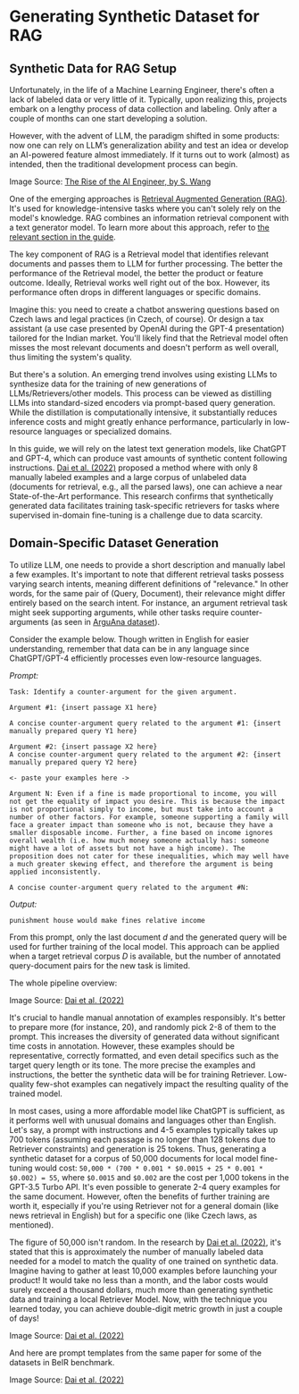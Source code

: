 # Generating Synthetic Dataset for RAG




## Synthetic Data for RAG Setup
Unfortunately, in the life of a Machine Learning Engineer, there's often a lack of labeled data or very little of it. Typically, upon realizing this, projects embark on a lengthy process of data collection and labeling. Only after a couple of months can one start developing a solution.

However, with the advent of LLM, the paradigm shifted in some products: now one can rely on LLM’s generalization ability and test an idea or develop an AI-powered feature almost immediately. If it turns out to work (almost) as intended, then the traditional development process can begin.

<Screenshot src={IMG1} alt="Paradigm shift in AI-powered products." />

Image Source: [The Rise of the AI Engineer, by S. Wang](https://www.latent.space/p/ai-engineer)

One of the emerging approaches is [Retrieval Augmented Generation (RAG)](https://www.promptingguide.ai/techniques/rag). It's used for knowledge-intensive tasks where you can't solely rely on the model's knowledge. RAG combines an information retrieval component with a text generator model. To learn more about this approach, refer to [the relevant section in the guide](https://www.promptingguide.ai/techniques/rag).

The key component of RAG is a Retrieval model that identifies relevant documents and passes them to LLM for further processing. The better the performance of the Retrieval model, the better the product or feature outcome. Ideally, Retrieval works well right out of the box. However, its performance often drops in different languages or specific domains.

Imagine this: you need to create a chatbot answering questions based on Czech laws and legal practices (in Czech, of course). Or design a tax assistant (a use case presented by OpenAI during the GPT-4 presentation) tailored for the Indian market. You'll likely find that the Retrieval model often misses the most relevant documents and doesn't perform as well overall, thus limiting the system's quality.

But there's a solution. An emerging trend involves using existing LLMs to synthesize data for the training of new generations of LLMs/Retrievers/other models. This process can be viewed as distilling LLMs into standard-sized encoders via prompt-based query generation. While the distillation is computationally intensive, it substantially reduces inference costs and might greatly enhance performance, particularly in low-resource languages or specialized domains.

In this guide, we will rely on the latest text generation models, like ChatGPT and GPT-4, which can produce vast amounts of synthetic content following instructions. [Dai et al. (2022)](https://arxiv.org/abs/2209.11755) proposed a method where with only 8 manually labeled examples and a large corpus of unlabeled data (documents for retrieval, e.g., all the parsed laws), one can achieve a near State-of-the-Art performance. This research confirms that synthetically generated data facilitates training task-specific retrievers for tasks where supervised in-domain fine-tuning is a challenge due to data scarcity.

## Domain-Specific Dataset Generation
To utilize LLM, one needs to provide a short description and manually label a few examples. It's important to note that different retrieval tasks possess varying search intents, meaning different definitions of "relevance." In other words, for the same pair of (Query, Document), their relevance might differ entirely based on the search intent. For instance, an argument retrieval task might seek supporting arguments, while other tasks require counter-arguments (as seen in [ArguAna dataset](https://aclanthology.org/P18-1023/)).

Consider the example below. Though written in English for easier understanding, remember that data can be in any language since ChatGPT/GPT-4 efficiently processes even low-resource languages.

*Prompt:*
```
Task: Identify a counter-argument for the given argument.

Argument #1: {insert passage X1 here}

A concise counter-argument query related to the argument #1: {insert manually prepared query Y1 here}

Argument #2: {insert passage X2 here}
A concise counter-argument query related to the argument #2: {insert manually prepared query Y2 here}

<- paste your examples here ->

Argument N: Even if a fine is made proportional to income, you will not get the equality of impact you desire. This is because the impact is not proportional simply to income, but must take into account a number of other factors. For example, someone supporting a family will face a greater impact than someone who is not, because they have a smaller disposable income. Further, a fine based on income ignores overall wealth (i.e. how much money someone actually has: someone might have a lot of assets but not have a high income). The proposition does not cater for these inequalities, which may well have a much greater skewing effect, and therefore the argument is being applied inconsistently.

A concise counter-argument query related to the argument #N:
```

*Output:*
```
punishment house would make fines relative income
```

From this prompt, only the last document $d$ and the generated query will be used for further training of the local model. This approach can be applied when a target retrieval corpus $D$ is available, but the number of annotated query-document pairs for the new task is limited.

The whole pipeline overview: 

<Screenshot src={IMG2} alt="PROMPTGATOR Dataset Generation & Training Overview." />

Image Source: [Dai et al. (2022)](https://arxiv.org/abs/2209.11755)

It's crucial to handle manual annotation of examples responsibly. It's better to prepare more (for instance, 20), and randomly pick 2-8 of them to the prompt. This increases the diversity of generated data without significant time costs in annotation. However, these examples should be representative, correctly formatted, and even detail specifics such as the target query length or its tone. The more precise the examples and instructions, the better the synthetic data will be for training Retriever. Low-quality few-shot examples can negatively impact the resulting quality of the trained model.

In most cases, using a more affordable model like ChatGPT is sufficient, as it performs well with unusual domains and languages other than English. Let's say, a prompt with instructions and 4-5 examples typically takes up 700 tokens (assuming each passage is no longer than 128 tokens due to Retriever constraints) and generation is 25 tokens. Thus, generating a synthetic dataset for a corpus of 50,000 documents for local model fine-tuning would cost: `50,000 * (700 * 0.001 * $0.0015 + 25 * 0.001 * $0.002) = 55`, where `$0.0015` and `$0.002` are the cost per 1,000 tokens in the GPT-3.5 Turbo API. It's even possible to generate 2-4 query examples for the same document. However, often the benefits of further training are worth it, especially if you're using Retriever not for a general domain (like news retrieval in English) but for a specific one (like Czech laws, as mentioned).

The figure of 50,000 isn't random. In the research by [Dai et al. (2022)](https://arxiv.org/abs/2209.11755), it's stated that this is approximately the number of manually labeled data needed for a model to match the quality of one trained on synthetic data. Imagine having to gather at least 10,000 examples before launching your product! It would take no less than a month, and the labor costs would surely exceed a thousand dollars, much more than generating synthetic data and training a local Retriever Model. Now, with the technique you learned today, you can achieve double-digit metric growth in just a couple of days!

<Screenshot src={IMG3} alt="Synthetic Dataset VS Manually Labeled Dataset" />

Image Source: [Dai et al. (2022)](https://arxiv.org/abs/2209.11755)

And here are prompt templates from the same paper for some of the datasets in BeIR benchmark.

<Screenshot src={IMG4} alt="Prompt Templates from PROMPTGATOR paper." />

Image Source: [Dai et al. (2022)](https://arxiv.org/abs/2209.11755)